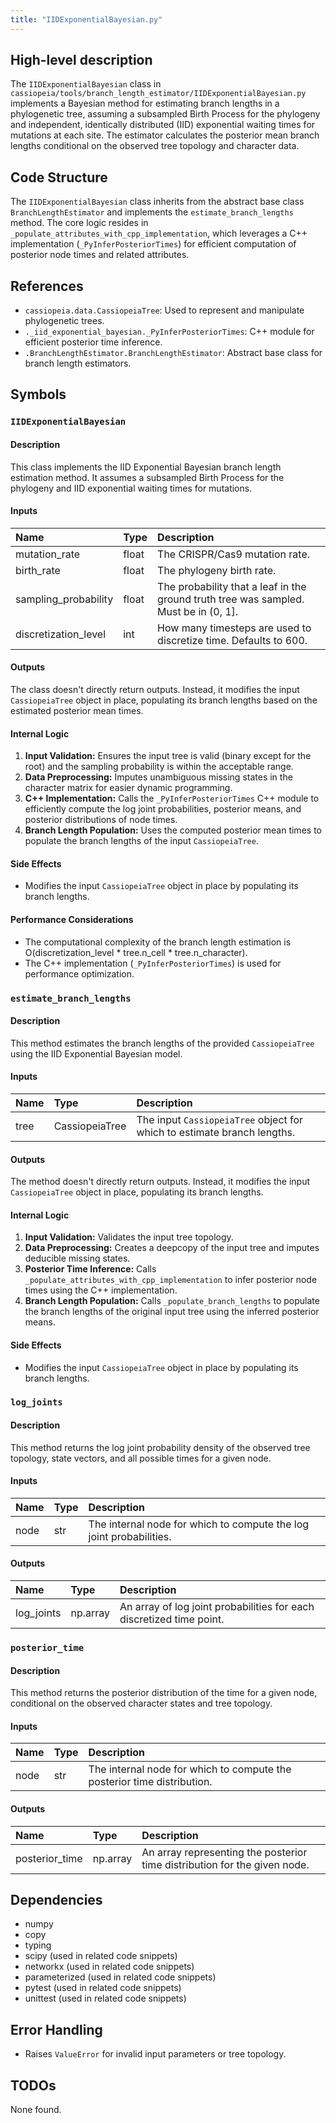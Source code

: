 ```yaml
---
title: "IIDExponentialBayesian.py"
---
```


## High-level description
The `IIDExponentialBayesian` class in `cassiopeia/tools/branch_length_estimator/IIDExponentialBayesian.py` implements a Bayesian method for estimating branch lengths in a phylogenetic tree, assuming a subsampled Birth Process for the phylogeny and independent, identically distributed (IID) exponential waiting times for mutations at each site. The estimator calculates the posterior mean branch lengths conditional on the observed tree topology and character data.

## Code Structure
The `IIDExponentialBayesian` class inherits from the abstract base class `BranchLengthEstimator` and implements the `estimate_branch_lengths` method. The core logic resides in `_populate_attributes_with_cpp_implementation`, which leverages a C++ implementation (`_PyInferPosteriorTimes`) for efficient computation of posterior node times and related attributes.

## References
- `cassiopeia.data.CassiopeiaTree`: Used to represent and manipulate phylogenetic trees.
- `._iid_exponential_bayesian._PyInferPosteriorTimes`: C++ module for efficient posterior time inference.
- `.BranchLengthEstimator.BranchLengthEstimator`: Abstract base class for branch length estimators.

## Symbols

### `IIDExponentialBayesian`
#### Description
This class implements the IID Exponential Bayesian branch length estimation method. It assumes a subsampled Birth Process for the phylogeny and IID exponential waiting times for mutations.

#### Inputs
| Name | Type | Description |
|:-----|:-----|:------------|
| mutation_rate | float | The CRISPR/Cas9 mutation rate. |
| birth_rate | float | The phylogeny birth rate. |
| sampling_probability | float | The probability that a leaf in the ground truth tree was sampled. Must be in (0, 1]. |
| discretization_level | int | How many timesteps are used to discretize time. Defaults to 600. |

#### Outputs
The class doesn't directly return outputs. Instead, it modifies the input `CassiopeiaTree` object in place, populating its branch lengths based on the estimated posterior mean times.

#### Internal Logic
1. **Input Validation:** Ensures the input tree is valid (binary except for the root) and the sampling probability is within the acceptable range.
2. **Data Preprocessing:** Imputes unambiguous missing states in the character matrix for easier dynamic programming.
3. **C++ Implementation:** Calls the `_PyInferPosteriorTimes` C++ module to efficiently compute the log joint probabilities, posterior means, and posterior distributions of node times.
4. **Branch Length Population:** Uses the computed posterior mean times to populate the branch lengths of the input `CassiopeiaTree`.

#### Side Effects
- Modifies the input `CassiopeiaTree` object in place by populating its branch lengths.

#### Performance Considerations
- The computational complexity of the branch length estimation is O(discretization_level * tree.n_cell * tree.n_character).
- The C++ implementation (`_PyInferPosteriorTimes`) is used for performance optimization.

### `estimate_branch_lengths`
#### Description
This method estimates the branch lengths of the provided `CassiopeiaTree` using the IID Exponential Bayesian model.

#### Inputs
| Name | Type | Description |
|:-----|:-----|:------------|
| tree | CassiopeiaTree | The input `CassiopeiaTree` object for which to estimate branch lengths. |

#### Outputs
The method doesn't directly return outputs. Instead, it modifies the input `CassiopeiaTree` object in place, populating its branch lengths.

#### Internal Logic
1. **Input Validation:** Validates the input tree topology.
2. **Data Preprocessing:** Creates a deepcopy of the input tree and imputes deducible missing states.
3. **Posterior Time Inference:** Calls `_populate_attributes_with_cpp_implementation` to infer posterior node times using the C++ implementation.
4. **Branch Length Population:** Calls `_populate_branch_lengths` to populate the branch lengths of the original input tree using the inferred posterior means.

#### Side Effects
- Modifies the input `CassiopeiaTree` object in place by populating its branch lengths.

### `log_joints`
#### Description
This method returns the log joint probability density of the observed tree topology, state vectors, and all possible times for a given node.

#### Inputs
| Name | Type | Description |
|:-----|:-----|:------------|
| node | str | The internal node for which to compute the log joint probabilities. |

#### Outputs
| Name | Type | Description |
|:-----|:-----|:------------|
| log_joints | np.array | An array of log joint probabilities for each discretized time point. |

### `posterior_time`
#### Description
This method returns the posterior distribution of the time for a given node, conditional on the observed character states and tree topology.

#### Inputs
| Name | Type | Description |
|:-----|:-----|:------------|
| node | str | The internal node for which to compute the posterior time distribution. |

#### Outputs
| Name | Type | Description |
|:-----|:-----|:------------|
| posterior_time | np.array | An array representing the posterior time distribution for the given node. |

## Dependencies
- numpy
- copy
- typing
- scipy (used in related code snippets)
- networkx (used in related code snippets)
- parameterized (used in related code snippets)
- pytest (used in related code snippets)
- unittest (used in related code snippets)

## Error Handling
- Raises `ValueError` for invalid input parameters or tree topology.

## TODOs
None found.
